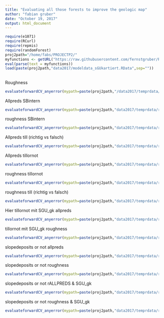 ```yaml
---
title: "Evaluating all those forests to improve the geologic map"
author: "fabian gruber"
date: "October 19, 2017"
output: html_document
---
```


```r
require(e1071)
require(RCurl)
require(repmis)
require(randomForest)
proj2path="/home/fabs/PROJECTP2/"
myfunctions <- getURL("https://raw.githubusercontent.com/fernstgruber/Rstuff/master/fabiansandrossitersfunctions.R", ssl.verifypeer = FALSE)
eval(parse(text = myfunctions))
load(paste(proj2path,"data2017/modeldata_sGUkartiert.RData",sep=""))
```
## 

Roughness 
```r
evaluateforwardCV_anyerror(mypath=paste(proj2path,"/data2017/temprdata/ranfor_fw_5fold_6p_SGU_kartiert_roughness/",sep=""),kk=1:5,endround = 6,error = "cverror",geheim = "geheimerprederror",yrange=c(0,0.6))
```

Allpreds SBintern

```r
evaluateforwardCV_anyerror(mypath=paste(proj2path,"data2017/temprdata/ranfor_SBintern_SGU_kartiert_allpreds/",sep=""),kk=1:5,endround = 3,error = "cverror",geheim = "geheimerprederror",yrange=c(0,0.6))
```

roughness SBintern

```r
evaluateforwardCV_anyerror(mypath=paste(proj2path,"data2017/temprdata/ranfor_SBintern_SGU_kartiert_roughness/",sep=""),kk=1:5,endround = 3,error = "cverror",geheim = "geheimerprederror",yrange=c(0,0.6))
```
Allpreds till (richtig vs falsch)

```r
evaluateforwardCV_anyerror(mypath=paste(proj2path,"data2017/temprdata/ranfor_till_allpreds/",sep=""),kk=1:5,endround = 3,error = "cverror",geheim = "geheimerprederror",yrange=c(0,0.6))
```

Allpreds tillornot

```r
evaluateforwardCV_anyerror(mypath=paste(proj2path,"data2017/temprdata/ranfor_tillornot_allpreds/",sep=""),kk=1:5,endround = 3,error = "cverror",geheim = "geheimerprederror",yrange=c(0,0.6))
```

roughness tillornot

```r
evaluateforwardCV_anyerror(mypath=paste(proj2path,"data2017/temprdata/ranfor_tillornot_roughness/",sep=""),kk=1:5,endround = 3,error = "cverror",geheim = "geheimerprederror",yrange=c(0,0.6))
```

roughness till (richtig vs falsch)

```r
evaluateforwardCV_anyerror(mypath=paste(proj2path,"data2017/temprdata/ranfor_till_roughness/",sep=""),kk=1:5,endround = 3,error = "cverror",geheim = "geheimerprederror",yrange=c(0,0.6))
```

Hier tillornot mit SGU_gk allpreds

```r
evaluateforwardCV_anyerror(mypath=paste(proj2path,"data2017/temprdata/ranfor_tillornot_mitSGUgk_allpreds/",sep=""),kk=1:5,endround = 3,error = "cverror",geheim = "geheimerprederror",yrange=c(0,0.6))
```

tillornot mit SGU_gk roughness

```r
evaluateforwardCV_anyerror(mypath=paste(proj2path,"data2017/temprdata/ranfor_tillornot_mitSGUgk_roughness/",sep=""),kk=1:5,endround = 3,error = "cverror",geheim = "geheimerprederror",yrange=c(0,0.6))
```

slopedeposits or not allpreds

```r
evaluateforwardCV_anyerror(mypath=paste(proj2path,"data2017/temprdata/ranfor_SDornot_allpreds/",sep=""),kk=1:5,endround = 3,error = "cverror",geheim = "geheimerprederror",yrange=c(0,0.6))
```

slopedeposits or not roughness 

```r
evaluateforwardCV_anyerror(mypath=paste(proj2path,"data2017/temprdata/ranfor_SDornot_roughness/",sep=""),kk=1:5,endround = 3,error = "cverror",geheim = "geheimerprederror",yrange=c(0,0.6))
```

slopedeposits or not rALLPREDS & SGU_gk

```r
evaluateforwardCV_anyerror(mypath=paste(proj2path,"data2017/temprdata/ranfor_SDornot_mitSGUgk_allpreds/",sep=""),kk=1:5,endround = 3,error = "cverror",geheim = "geheimerprederror",yrange=c(0,0.6))
```

slopedeposits or not roughness & SGU_gk

```r
evaluateforwardCV_anyerror(mypath=paste(proj2path,"data2017/temprdata/ranfor_SDornot_mitSGUgk_roughness/",sep=""),kk=1:5,endround = 3,error = "cverror",geheim = "geheimerprederror",yrange=c(0,0.6))
```